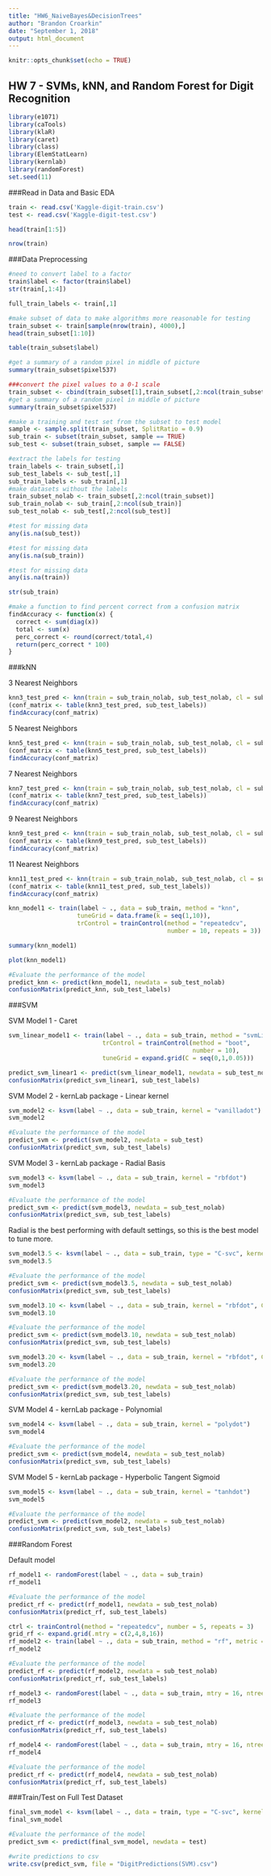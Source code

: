---
title: "HW6_NaiveBayes&DecisionTrees"
author: "Brandon Croarkin"
date: "September 1, 2018"
output: html_document
---

```{r setup, include=FALSE}
knitr::opts_chunk$set(echo = TRUE)
```

## HW 7 - SVMs, kNN, and Random Forest for Digit Recognition

```{r}
library(e1071)
library(caTools)
library(klaR)
library(caret)
library(class)
library(ElemStatLearn)
library(kernlab)
library(randomForest)
set.seed(11)
```

###Read in Data and Basic EDA

```{r}
train <- read.csv('Kaggle-digit-train.csv')
test <- read.csv('Kaggle-digit-test.csv')
```

```{r}
head(train[1:5])
```

```{r}
nrow(train)
```

###Data Preprocessing

```{r}
#need to convert label to a factor
train$label <- factor(train$label)
str(train[,1:4])
```

```{r}
full_train_labels <- train[,1]
```

```{r}
#make subset of data to make algorithms more reasonable for testing
train_subset <- train[sample(nrow(train), 4000),]
head(train_subset[1:10])
```

```{r}
table(train_subset$label)
```

```{r}
#get a summary of a random pixel in middle of picture
summary(train_subset$pixel537)
```

```{r}
###convert the pixel values to a 0-1 scale
train_subset <- cbind(train_subset[1],train_subset[,2:ncol(train_subset)]/255.00)
#get a summary of a random pixel in middle of picture
summary(train_subset$pixel537)
```

```{r}
#make a training and test set from the subset to test model
sample <- sample.split(train_subset, SplitRatio = 0.9)
sub_train <- subset(train_subset, sample == TRUE)
sub_test <- subset(train_subset, sample == FALSE)
```

```{r}
#extract the labels for testing
train_labels <- train_subset[,1]
sub_test_labels <- sub_test[,1]
sub_train_labels <- sub_train[,1]
#make datasets without the labels
train_subset_nolab <- train_subset[,2:ncol(train_subset)]
sub_train_nolab <- sub_train[,2:ncol(sub_train)]
sub_test_nolab <- sub_test[,2:ncol(sub_test)]
```

```{r}
#test for missing data
any(is.na(sub_test))
```

```{r}
#test for missing data
any(is.na(sub_train))
```

```{r}
#test for missing data
any(is.na(train))
```

```{r}
str(sub_train)
```

```{r}
#make a function to find percent correct from a confusion matrix
findAccuracy <- function(x) {
  correct <- sum(diag(x))
  total <- sum(x)
  perc_correct <- round(correct/total,4)
  return(perc_correct * 100)
}
```

###kNN

3 Nearest Neighbors
```{r}
knn3_test_pred <- knn(train = sub_train_nolab, sub_test_nolab, cl = sub_train_labels, k = 3)
(conf_matrix <- table(knn3_test_pred, sub_test_labels))
findAccuracy(conf_matrix)
```

5 Nearest Neighbors
```{r}
knn5_test_pred <- knn(train = sub_train_nolab, sub_test_nolab, cl = sub_train_labels, k = 5)
(conf_matrix <- table(knn5_test_pred, sub_test_labels))
findAccuracy(conf_matrix)
```

7 Nearest Neighbors
```{r}
knn7_test_pred <- knn(train = sub_train_nolab, sub_test_nolab, cl = sub_train_labels, k = 7)
(conf_matrix <- table(knn7_test_pred, sub_test_labels))
findAccuracy(conf_matrix)
```

9 Nearest Neighbors
```{r}
knn9_test_pred <- knn(train = sub_train_nolab, sub_test_nolab, cl = sub_train_labels, k = 9)
(conf_matrix <- table(knn9_test_pred, sub_test_labels))
findAccuracy(conf_matrix)
```

11 Nearest Neighbors
```{r}
knn11_test_pred <- knn(train = sub_train_nolab, sub_test_nolab, cl = sub_train_labels, k = 11)
(conf_matrix <- table(knn11_test_pred, sub_test_labels))
findAccuracy(conf_matrix)
```

```{r}
knn_model1 <- train(label ~ ., data = sub_train, method = "knn",
                   tuneGrid = data.frame(k = seq(1,10)),
                   trControl = trainControl(method = "repeatedcv", 
                                            number = 10, repeats = 3))

summary(knn_model1)
```

```{r}
plot(knn_model1)
```

```{r}
#Evaluate the performance of the model
predict_knn <- predict(knn_model1, newdata = sub_test_nolab)
confusionMatrix(predict_knn, sub_test_labels)
```


###SVM

SVM Model 1 - Caret
```{r}
svm_linear_model1 <- train(label ~ ., data = sub_train, method = "svmLinear",
                          trControl = trainControl(method = "boot",
                                                   number = 10),
                          tuneGrid = expand.grid(C = seq(0,1,0.05)))
```

```{r}
predict_svm_linear1 <- predict(svm_linear_model1, newdata = sub_test_nolab)
confusionMatrix(predict_svm_linear1, sub_test_labels)
```

SVM Model 2 - kernLab package - Linear kernel

```{r}
svm_model2 <- ksvm(label ~ ., data = sub_train, kernel = "vanilladot")
svm_model2
```

```{r}
#Evaluate the performance of the model
predict_svm <- predict(svm_model2, newdata = sub_test)
confusionMatrix(predict_svm, sub_test_labels)
```

SVM Model 3 - kernLab package - Radial Basis

```{r}
svm_model3 <- ksvm(label ~ ., data = sub_train, kernel = "rbfdot")
svm_model3
```

```{r}
#Evaluate the performance of the model
predict_svm <- predict(svm_model3, newdata = sub_test_nolab)
confusionMatrix(predict_svm, sub_test_labels)
```

Radial is the best performing with default settings, so this is the best model to tune more. 
```{r}
svm_model3.5 <- ksvm(label ~ ., data = sub_train, type = "C-svc", kernel = "rbfdot", C = 5)
svm_model3.5
```

```{r}
#Evaluate the performance of the model
predict_svm <- predict(svm_model3.5, newdata = sub_test_nolab)
confusionMatrix(predict_svm, sub_test_labels)
```

```{r}
svm_model3.10 <- ksvm(label ~ ., data = sub_train, kernel = "rbfdot", C = 10)
svm_model3.10
```

```{r}
#Evaluate the performance of the model
predict_svm <- predict(svm_model3.10, newdata = sub_test_nolab)
confusionMatrix(predict_svm, sub_test_labels)
```

```{r}
svm_model3.20 <- ksvm(label ~ ., data = sub_train, kernel = "rbfdot", C = 20)
svm_model3.20
```

```{r}
#Evaluate the performance of the model
predict_svm <- predict(svm_model3.20, newdata = sub_test_nolab)
confusionMatrix(predict_svm, sub_test_labels)
```

SVM Model 4 - kernLab package - Polynomial

```{r}
svm_model4 <- ksvm(label ~ ., data = sub_train, kernel = "polydot")
svm_model4
```

```{r}
#Evaluate the performance of the model
predict_svm <- predict(svm_model4, newdata = sub_test_nolab)
confusionMatrix(predict_svm, sub_test_labels)
```

SVM Model 5 - kernLab package - Hyperbolic Tangent Sigmoid

```{r}
svm_model5 <- ksvm(label ~ ., data = sub_train, kernel = "tanhdot")
svm_model5
```

```{r}
#Evaluate the performance of the model
predict_svm <- predict(svm_model2, newdata = sub_test_nolab)
confusionMatrix(predict_svm, sub_test_labels)
```

###Random Forest

Default model
```{r}
rf_model1 <- randomForest(label ~ ., data = sub_train)
rf_model1 
```

```{r}
#Evaluate the performance of the model
predict_rf <- predict(rf_model1, newdata = sub_test_nolab)
confusionMatrix(predict_rf, sub_test_labels)
```

```{r}
ctrl <- trainControl(method = "repeatedcv", number = 5, repeats = 3)
grid_rf <- expand.grid(.mtry = c(2,4,8,16))
rf_model2 <- train(label ~ ., data = sub_train, method = "rf", metric = "Kappa", trControl = ctrl, tuneGrid = grid_rf)
rf_model2
```

```{r}
#Evaluate the performance of the model
predict_rf <- predict(rf_model2, newdata = sub_test_nolab)
confusionMatrix(predict_rf, sub_test_labels)
```

```{r}
rf_model3 <- randomForest(label ~ ., data = sub_train, mtry = 16, ntree = 100)
rf_model3 
```

```{r}
#Evaluate the performance of the model
predict_rf <- predict(rf_model3, newdata = sub_test_nolab)
confusionMatrix(predict_rf, sub_test_labels)
```

```{r}
rf_model4 <- randomForest(label ~ ., data = sub_train, mtry = 16, ntree = 1000)
rf_model4 
```

```{r}
#Evaluate the performance of the model
predict_rf <- predict(rf_model4, newdata = sub_test_nolab)
confusionMatrix(predict_rf, sub_test_labels)
```

###Train/Test on Full Test Dataset

```{r}
final_svm_model <- ksvm(label ~ ., data = train, type = "C-svc", kernel = "rbfdot", C = 5)
final_svm_model
```

```{r}
#Evaluate the performance of the model
predict_svm <- predict(final_svm_model, newdata = test)
```

```{r}
#write predictions to csv
write.csv(predict_svm, file = "DigitPredictions(SVM).csv")
```

```{r}

```

```{r}

```

```{r}

```
